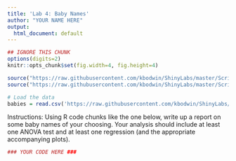 ```yaml
---
title: 'Lab 4: Baby Names'
author: "YOUR NAME HERE"
output:
  html_document: default
---
```


```r
## IGNORE THIS CHUNK
options(digits=2)
knitr::opts_chunk$set(fig.width=4, fig.height=4) 

source("https://raw.githubusercontent.com/kbodwin/ShinyLabs/master/Scripts/makeStrings.R")
source("https://raw.githubusercontent.com/kbodwin/ShinyLabs/master/Scripts/packageLoaders2.R")

# Load the data
babies = read.csv('https://raw.githubusercontent.com/kbodwin/ShinyLabs/master/Datasets/babies_full.csv')


```

Instructions:  Using R code chunks like the one below, write up a report on some baby names of your choosing.  Your analysis should include at least one ANOVA test and at least one regression (and the appropriate accompanying plots).

```r
### YOUR CODE HERE ###
```

